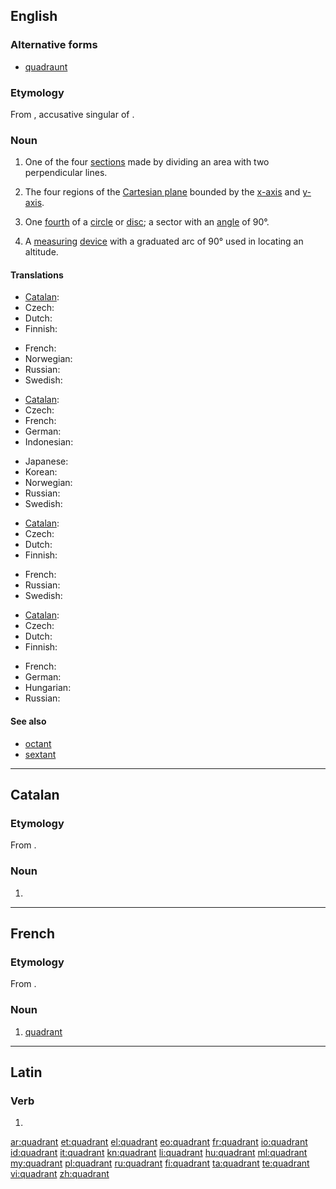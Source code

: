 ==English==
{{wikipedia}}

===Alternative forms===
* [[quadraunt]] {{qualifier|obsolete}}

===Etymology===
From {{etyl|la}} {{term|quadrantem|lang=la}}, accusative singular of {{term|quadrans|quadrāns|fourth part of something, quarter|lang=la}}.

===Noun===
{{en-noun}}

# One of the four [[section]]s made by dividing an area with two perpendicular lines.
# {{mathematics}} The four regions of the [[Cartesian plane]] bounded by the [[x-axis]] and [[y-axis]].
# {{geometry}} One [[fourth]] of a [[circle]] or [[disc]]; a sector with an [[angle]] of 90&deg;.
# {{nautical}} A [[measuring]] [[device]] with a graduated arc of 90&deg; used in locating an altitude.

====Translations====
{{trans-top|section}}
* [[Catalan]]: {{t|ca|quadrant|m}}
* Czech: {{t+|cs|kvadrant|m}}
* Dutch: {{t-|nl|kwadrant|n}}
* Finnish: {{t-|fi|kvadrantti}}
{{trans-mid}}
* French: {{t+|fr|quadrant|m}}
* Norwegian: {{t|no|kvadrant|m}}
* Russian: {{t+|ru|квадрант|m|tr=kvadránt}}
* Swedish: {{t-|sv|kvadrant|c}}
{{trans-bottom}}

{{trans-top|region of the Cartesian plane}}
* [[Catalan]]: {{t|ca|quadrant|m}}
* Czech: {{t+|cs|kvadrant|m}}
* French: {{t+|fr|quadrant|m}}
* German: {{t-|de|Quadrant|m}}
* Indonesian: {{t-|id|Kuadran|n}}
{{trans-mid}}
* Japanese: {{t|ja|象限|tr=shōgen|sc=Jpan}}
* Korean: {{t|ko|사분면|tr=sabunmyeon|sc=Kore}}
* Norwegian: {{t|no|kvadrant|m}}
* Russian: {{t+|ru|квадрант|m|tr=kvadránt}}
* Swedish: {{t-|sv|kvadrant|c}}
{{trans-bottom}}

{{trans-top|fourth of a circle}}
* [[Catalan]]: {{t|ca|quadrant|m}}
* Czech: {{t+|cs|kvadrant|m}}
* Dutch: {{t-|nl|kwadrant|n}}
* Finnish: {{t-|fi|kvadrantti}}
{{trans-mid}}
* French: {{t+|fr|quadrant|m}}
* Russian: {{t+|ru|квадрант|m|tr=kvadránt}}
* Swedish: {{t-|sv|kvadrant|c}}
{{trans-bottom}}

{{trans-top|measuring device}}
* [[Catalan]]: {{t|ca|quadrant|m}}
* Czech: {{t+|cs|kvadrant|m}}
* Dutch: {{t|nl|kwadrant|n}}
* Finnish: {{t-|fi|kvadrantti}}
{{trans-mid}}
* French: {{t+|fr|quadrant|m}}
* German: {{t-|de|Quadrant|m}}
* Hungarian: {{t|hu|kvadráns}}
* Russian: {{t+|ru|квадрант|m|tr=kvadránt}}
{{trans-bottom}}

====See also====
* [[octant]]
* [[sextant]]

----

==Catalan==

===Etymology===
From {{etyl|la|ca}} {{term|quadrans|quadrāns|fourth part of something, quarter|lang=la}}.

===Noun===
{{ca-noun|m}}

# {{l|en|quadrant}}

----

==French==

===Etymology===
From {{etyl|la|fr}} {{term|quadrans|quadrāns|fourth part of something, quarter|lang=la}}.

===Noun===
{{fr-noun|m}}

# [[#Noun|quadrant]]

----

==Latin==

===Verb===
{{la-verb-form|quadrant}}

# {{conjugation of|quadro|quadrō|3|p|pres|act|ind|lang=la}}

[[ar:quadrant]]
[[et:quadrant]]
[[el:quadrant]]
[[eo:quadrant]]
[[fr:quadrant]]
[[io:quadrant]]
[[id:quadrant]]
[[it:quadrant]]
[[kn:quadrant]]
[[li:quadrant]]
[[hu:quadrant]]
[[ml:quadrant]]
[[my:quadrant]]
[[pl:quadrant]]
[[ru:quadrant]]
[[fi:quadrant]]
[[ta:quadrant]]
[[te:quadrant]]
[[vi:quadrant]]
[[zh:quadrant]]
